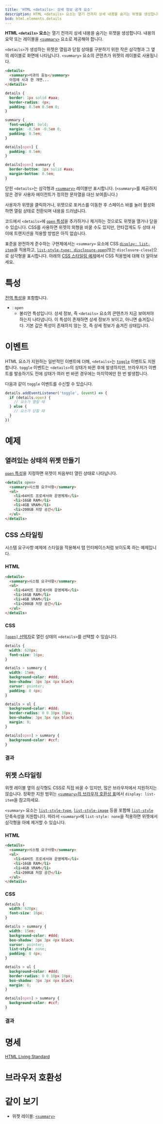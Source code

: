 ```yaml
---
title: 'HTML <details>: 상세 정보 공개 요소'
description: HTML <details> 요소는 열기 전까지 상세 내용을 숨기는 위젯을 생성합니다. 내용의 요약 또는 레이블을 <summary> 요소로 제공해야 합니다.
bcd: html.elements.details
---
```


**HTML `<details>` 요소**는 열기 전까지 상세 내용을 숨기는 위젯을 생성합니다. 내용의 요약 또는 레이블을 [`<summary>`](./summary) 요소로 제공해야 합니다.

`<details>`가 생성하는 위젯은 열림과 닫힘 상태를 구분하기 위한 작은 삼각형과 그 옆의 레이블로 화면에 나타납니다. `<summary>` 요소의 콘텐츠가 위젯의 레이블로 사용됩니다.

<HTMLDemo height={120}>

```html
<details>
  <summary>사과의 효능</summary>
  아침에 사과 한 개면...
</details>
```

```css
details {
  border: 1px solid #aaa;
  border-radius: 4px;
  padding: 0.5em 0.5em 0;
}

summary {
  font-weight: bold;
  margin: -0.5em -0.5em 0;
  padding: 0.5em;
}

details[open] {
  padding: 0.5em;
}

details[open] summary {
  border-bottom: 1px solid #aaa;
  margin-bottom: 0.5em;
}
```

</HTMLDemo>

닫힌 `<details>`는 삼각형과 [`<summary>`](./summary) 레이블만 표시합니다. (`<summary>`를 제공하지 않은 경우 사용자 에이전트가 정의한 문자열을 대신 보여줍니다.)

사용자가 위젯을 클릭하거나, 위젯으로 포커스를 이동한 후 스페이스 바를 눌러 활성화하면 열림 상태로 전환되며 내용을 드러냅니다.

코드에서 `<details>`에 [`open` 특성](#term-open)을 추가하거나 제거하는 것으로도 위젯을 열거나 닫을 수 있습니다. CSS를 사용하면 위젯의 외형을 바꿀 수도 있지만, 안타깝게도 두 상태 사이에 트랜지션을 적용할 방법은 아직 없습니다.

표준을 완전하게 준수하는 구현체에서는 `<summary>` 요소에 CSS [`display: list-item`](https://developer.mozilla.org/en-US/docs/Web/CSS/display)을 적용하고, [`list-style-type: disclosure-open`](https://developer.mozilla.org/en-US/docs/Web/CSS/list-style-type)(또는 `disclosure-close`)으로 삼각형을 표시합니다. 아래의 [CSS 스타일링 예제](#CSS-스타일링)에서 CSS 적용법에 대해 더 알아보세요.

# 특성

[전역 특성](/docs/Web/HTML/Global_attributes)을 포함합니다.

- : `open`
  - 불리언 특성입니다. 상세 정보, 즉 `<details>` 요소의 콘텐츠가 지금 보여져야 하는지 나타냅니다. 이 특성이 존재하면 상세 정보가 보이고, 아니면 숨겨집니다. 기본 값은 특성이 존재하지 않는 것, 즉 상세 정보가 숨겨진 상태입니다.

# 이벤트

HTML 요소가 지원하는 일반적인 이벤트에 더해, `<details>`는 [`toggle`](https://developer.mozilla.org/en-US/docs/Web/API/HTMLDetailsElement/toggle_event) 이벤트도 지원합니다. `toggle` 이벤트는 `<details>`의 상태가 바뀐 후에 발생하지만, 브라우저가 이벤트를 발송하기도 전에 상태가 여러 번 바뀐 경우에는 마지막에만 한 번 발생합니다.

다음과 같이 `toggle` 이벤트를 수신할 수 있습니다.

```js
details.addEventListener('toggle', (event) => {
  if (details.open) {
    // 요소가 열릴 때
  } else {
    // 요소가 닫힐 때
  }
})
```

# 예제

## 열려있는 상태의 위젯 만들기

[`open` 특성](#term-open)을 지정하면 위젯이 처음부터 열린 상태로 나타납니다.

```html name=open
<details open>
  <summary>시스템 요구사항</summary>
  <ul>
    <li>64비트 프로세서와 운영체제</li>
    <li>16GB RAM</li>
    <li>4GB VRAM</li>
    <li>200GB 저장 공간</li>
  </ul>
</details>
```

<LiveExample height={160} name="open" />

## CSS 스타일링

시스템 요구사항 예제에 스타일을 적용해서 탭 인터페이스처럼 보이도록 하는 예제입니다.

### HTML

```html name=css
<details>
  <summary>시스템 요구사항</summary>
  <ul>
    <li>64비트 프로세서와 운영체제</li>
    <li>16GB RAM</li>
    <li>4GB VRAM</li>
    <li>200GB 저장 공간</li>
  </ul>
</details>
```

### CSS

[`[open]` 선택자](https://developer.mozilla.org/ko/docs/Web/CSS/Attribute_selectors)로 열린 상태의 `<details>`를 선택할 수 있습니다.

```css name=css
details {
  width: 620px;
  font-size: 16px;
}

details > summary {
  width: 15em;
  background-color: #ddd;
  box-shadow: 3px 3px 4px black;
  cursor: pointer;
  padding: 0 4px;
}

details > ul {
  background-color: #ddd;
  border-radius: 0 0 10px 10px;
  box-shadow: 3px 3px 4px black;
  margin: 0;
}

details[open] > summary {
  background-color: #ccf;
}
```

### 결과

<LiveExample height={160} name="css" />

## 위젯 스타일링

위젯 레이블 옆의 삼각형도 CSS로 직접 바꿀 수 있지만, 많은 브라우저에서 지원하지는 않습니다. 정확한 지원 범위는 [`<summary>`의 브라우저 호환성 표](./summary#브라우저-호환성)에서 `display: list-item`을 참고하세요.

`<summary>` 요소는 [`list-style-type`](https://developer.mozilla.org/en-US/docs/Web/CSS/list-style-type), [`list-style-image`](https://developer.mozilla.org/en-US/docs/Web/CSS/list-style-image) 등을 포함해 [`list-style`](https://developer.mozilla.org/en-US/docs/Web/CSS/list-style) 단축속성을 지원합니다. 따라서 `<summary>`에 `list-style: none`을 적용하면 위젯에서 삼각형을 아예 제거할 수 있습니다.

### HTML

```html name=list-style
<details>
  <summary>시스템 요구사항</summary>
  <ul>
    <li>64비트 프로세서와 운영체제</li>
    <li>16GB RAM</li>
    <li>4GB VRAM</li>
    <li>200GB 저장 공간</li>
  </ul>
</details>
```

### CSS

```css name=list-style
details {
  width: 620px;
  font-size: 16px;
}

details > summary {
  width: 15em;
  background-color: #ddd;
  box-shadow: 3px 3px 4px black;
  cursor: pointer;
  list-style: none;
  padding: 0 4px;
}

details > ul {
  background-color: #ddd;
  border-radius: 0 0 10px 10px;
  box-shadow: 3px 3px 4px black;
  margin: 0;
}

details[open] > summary {
  background-color: #ccf;
}
```

### 결과

<LiveExample height={160} name="list-style" />

# 명세

[HTML Living Standard](https://html.spec.whatwg.org/multipage/interactive-elements.html#the-details-element)

# 브라우저 호환성

<BrowserCompat data={props.bcd} />

# 같이 보기

- 위젯 레이블: [`<summary>`](./summary)
